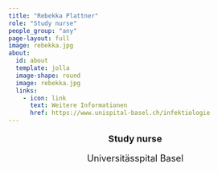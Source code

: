 ```yaml
---
title: "Rebekka Plattner"
role: "Study nurse"
people_group: "any"
page-layout: full
image: rebekka.jpg
about: 
  id: about
  template: jolla
  image-shape: round
  image: rebekka.jpg
  links:
    - icon: link
      text: Weitere Informationen 
      href: https://www.unispital-basel.ch/infektiologie
---
```


<div style="text-align: center;">
  <p style="font-size: 18px; font-weight: bold;">Study nurse</p>
  <p style="font-size: 18px; ">Universitässpital Basel</p>
</div>
